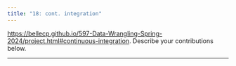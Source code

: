 ---
title: "18: cont. integration"
---

<https://bellecp.github.io/597-Data-Wrangling-Spring-2024/project.html#continuous-integration>.
Describe your contributions below.

* * *
